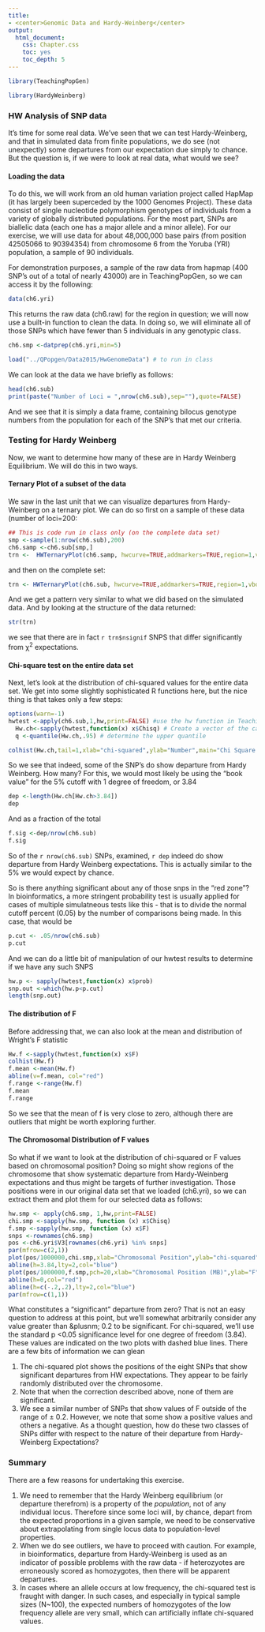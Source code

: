 ```yaml
---
title: 
- <center>Genomic Data and Hardy-Weinberg</center>
output:
  html_document:
    css: Chapter.css
    toc: yes
    toc_depth: 5
---
```



```r
library(TeachingPopGen)
```
```r
library(HardyWeinberg)
```


### HW Analysis of SNP data

It's time for some real data.  We've seen that we can test Hardy-Weinberg, and that in simulated data from finite populations, we do see (not unexpectly) some departures from our expectation due simply to chance.  But the question is, if we were to look at real data, what would we see?

#### Loading the data

To do this, we will work from an old human variation project called HapMap (it has largely been superceded by the 1000 Genomes Project).  These data consist of single nucleotide polymorphism genotypes of individuals from a variety of globally distributed populations.  For the most part, SNPs are biallelic data (each one has a major allele and a minor allele). For our exercise, we will use data for about 48,000,000 base pairs (from position 42505066 to 90394354) from chromosome 6 from the Yoruba (YRI) population, a sample of 90 individuals. 


For demonstration purposes, a sample of the raw data from hapmap (400 SNP's out of a total of nearly 43000) are in TeachingPopGen, so we can access it by the following:

```r

data(ch6.yri)

```

This returns the raw data (ch6.raw) for the region in question; we will now use a built-in function to clean the data.  In doing so, we will eliminate all of those SNPs which have fewer than 5 individuals in any genotypic class.

```r
ch6.smp <-datprep(ch6.yri,min=5)
```

```r
load("../QPopgen/Data2015/HwGenomeData") # to run in class
```


We can look at the data we have briefly as follows:

```r
head(ch6.sub)
print(paste("Number of Loci = ",nrow(ch6.sub),sep=""),quote=FALSE)
```
And we see that it is simply a data frame, containing bilocus genotype numbers from the population for each of the SNP's that met our criteria.

### Testing for Hardy Weinberg

Now, we want to determine how many of these are in Hardy Weinberg Equilibrium.  We will do this in two ways.

#### Ternary Plot of a subset of the data

We saw in the last unit that we can visualize departures from Hardy-Weinberg on a ternary plot.  We can do so first on a sample of these data (number of loci=200:

```r
## This is code run in class only (on the complete data set)
smp <-sample(1:nrow(ch6.sub),200)
ch6.samp <-ch6.sub[smp,]
trn <-  HWTernaryPlot(ch6.samp, hwcurve=TRUE,addmarkers=TRUE,region=1,vbounds=FALSE,axis=2,vertexlab=c("0","","1"),axislab="P",main="Chromosome 6 - 200 Random SNPS",cex.main=1.2)
```

and then on the complete set:

```r
trn <- HWTernaryPlot(ch6.sub, hwcurve=TRUE,addmarkers=TRUE,region=1,vbounds=FALSE,axis=2,vertexlab=c("0","","1"),axislab="P",main="Chromosome 6 - 100 Random SNPS",cex.main=1.2)
```

And we get a pattern very similar to what we did based on the simulated data.  And by looking at the structure of the data returned:

```r
str(trn)
```

we see that there are in fact `r trn$nsignif` SNPS that differ significantly from &chi;^2^ expectations.



#### Chi-square test on the entire data set

Next, let's look at the distribution of chi-squared values for the entire data set.  We get into some slightly sophisticated R functions here, but the nice thing is that takes only a few steps:
```r
options(warn=-1)
hwtest <-apply(ch6.sub,1,hw,print=FALSE) #use the hw function in TeachingPopGen to test each snp
  Hw.ch<-sapply(hwtest,function(x) x$Chisq) # Create a vector of the calculated chi square values
  q <-quantile(Hw.ch,.95) # determine the upper quantile
```


```r

colhist(Hw.ch,tail=1,xlab="chi-squared",ylab="Number",main="Chi Square Distribution, ch. 6")
```
So we see that indeed, some of the SNP's do show departure from Hardy Weinberg.  How many?  For this, we would most likely be using the "book value" for the 5% cutoff with 1 degree of freedom, or 3.84

```r
dep <-length(Hw.ch[Hw.ch>3.84])
dep
```
And as a fraction of the total
```r
f.sig <-dep/nrow(ch6.sub)
f.sig
```

So of the `r nrow(ch6.sub)` SNPs, examined, `r dep` indeed do show departure from Hardy Weinberg expectations.  This is actually similar to the 5% we would expect by chance.

So is there anything significant about any of those snps in the "red zone"?  In bioinformatics, a more stringent probability test is usually applied for cases of multiple simulatneous tests like this - that is to divide the normal cutoff percent (0.05) by the number of comparisons being made.  In this case, that would be

```r
p.cut <- .05/nrow(ch6.sub)
p.cut
```

And we can do a little bit of manipulation of our hwtest results to determine if we have any such SNPS

```r
hw.p <- sapply(hwtest,function(x) x$prob)
snp.out <-which(hw.p<p.cut)
length(snp.out)
```

#### The distribution of F

Before addressing that, we can also look at the mean and distribution of Wright's F statistic

```r
Hw.f <-sapply(hwtest,function(x) x$F)
colhist(Hw.f)
f.mean <-mean(Hw.f)
abline(v=f.mean, col="red")
f.range <-range(Hw.f)
f.mean
f.range
```
So we see that the mean of f is very close to zero, although there are outliers that might be worth exploring further.

#### The Chromosomal Distribution of F values

So what if we want to look at the distribution of chi-squared or F values based on chromosomal position?  Doing so might show regions of the chromosome that show systematic departure from Hardy-Weinberg expectations and thus might be targets of further investigation.  Those positions were in our original data set that we loaded (ch6.yri), so we can extract them and plot them for our selected data as follows: 
```r
hw.smp <- apply(ch6.smp, 1,hw,print=FALSE)
chi.smp <-sapply(hw.smp, function (x) x$Chisq)
f.smp <-sapply(hw.smp, function (x) x$F)
snps <-rownames(ch6.smp)
pos <-ch6.yri$V3[rownames(ch6.yri) %in% snps]
par(mfrow=c(2,1))
plot(pos/1000000,chi.smp,xlab="Chromosomal Position",ylab="chi-squared",pch=20,main="Chi-squared")
abline(h=3.84,lty=2,col="blue")
plot(pos/1000000,f.smp,pch=20,xlab="Chromosomal Position (MB)",ylab="F",main="F")
abline(h=0,col="red")
abline(h=c(-.2,.2),lty=2,col="blue")
par(mfrow=c(1,1))
```
What constitutes a "significant" departure from zero?  That is not an easy question to address at this point, but we'll somewhat arbitrarily consider any value greater than &plusnm; 0.2 to be significant.  For chi-squared, we'll use the standard p <0.05 significance level for one degree of freedom (3.84).  These values are indicated on the two plots with dashed blue lines.  There are a few bits of information we can glean

1.  The chi-squared plot shows the positions of the eight SNPs that show significant departures from HW expectations.  They appear to be fairly randomly distributed over the chromosome.
2.  Note that when the correction described above, none of them are significant.
2.  We see a similar number of SNPs that show values of F outside of the range of ± 0.2.  However, we note that some show a positive values and others a negative.  As a thought question, how do these two classes of SNPs differ with respect to the nature of their departure from Hardy-Weinberg Expectations?

### Summary

There are a few reasons for undertaking this exercise.  

1.  We need to remember that the Hardy Weinberg equilibrium (or departure therefrom) is a property of the *population*, not of any individual locus.  Therefore since some loci will, by chance, depart from the expected proportions in a given sample, we need to be conservative about extrapolating from single locus data to population-level properties.  
1.  When we do see outliers, we have to proceed with caution.  For example, in bioinformatics, departure from Hardy-Weinberg is used as an indicator of possible problems with the raw data -  if heterozyotes are erroneously scored as homozygotes, then there will be apparent departures.
2.  In cases where an allele occurs at low frequency, the chi-squared test is fraught with danger.  In such cases, and especially in typical sample sizes (N~100), the expected numbers of homozygotes of the low frequency allele are very small, which can artificially inflate chi-squared values.

